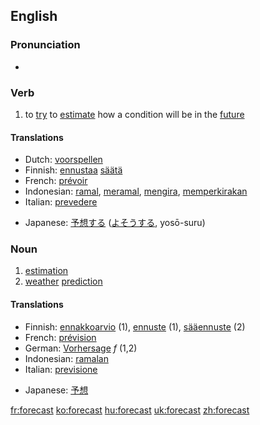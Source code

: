 ==English==

===Pronunciation===
*{{IPA|/'foɻkɑst/}}

===Verb===
{{en-verb|forecasts|forecasting|forecast}}

# to [[try]] to [[estimate]] how a condition will be in the [[future]]

====Translations====
{{top}}
*Dutch: [[voorspellen]]
*Finnish: [[ennustaa]] [[sää]]tä
*French: [[prévoir]]
*Indonesian: [[ramal]], [[ramal|meramal]], [[kira|mengira]], [[kira|memperkirakan]]
*Italian: [[prevedere]]
{{mid}}
*Japanese: [[予想]]する ([[よそう]]する, yosō-suru)
{{bottom}}

===Noun===
{{en-noun}}

# [[estimation]]
# [[weather]] [[prediction]]

====Translations====
{{rfc-trans}}
{{top}}
*Finnish: [[ennakkoarvio]] (1), [[ennuste]] (1), [[sääennuste]] (2)
*French: [[prévision]]
*German: [[Vorhersage]] ''f'' (1,2)
*Indonesian: [[ramal|ramalan]]
*Italian: [[previsione]]
{{mid}}
*Japanese: [[予想]]
{{bottom}}

[[fr:forecast]]
[[ko:forecast]]
[[hu:forecast]]
[[uk:forecast]]
[[zh:forecast]]